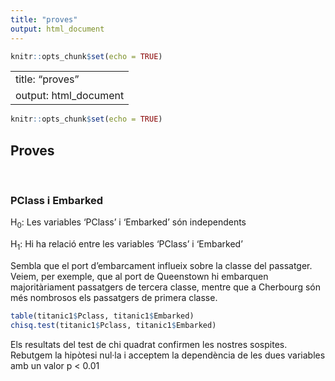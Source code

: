 ```yaml
---
title: "proves"
output: html_document
---
```


```r
knitr::opts_chunk$set(echo = TRUE)
```

---
title: "proves"
output: html_document
---

```r
knitr::opts_chunk$set(echo = TRUE)
```

## Proves

<br>

### PClass i Embarked

H~0~: Les variables 'PClass' i 'Embarked' són independents

H~1~: Hi ha relació entre les variables 'PClass' i 'Embarked'

Sembla que el port d'embarcament influeix sobre la classe del passatger. Veiem, per exemple, que al port de Queenstown hi embarquen majoritàriament passatgers de tercera classe, mentre que a Cherbourg són més nombrosos els passatgers de primera classe.

```r
table(titanic1$Pclass, titanic1$Embarked)
chisq.test(titanic1$Pclass, titanic1$Embarked)
```

Els resultats del test de chi quadrat confirmen les nostres sospites. Rebutgem la hipòtesi nul·la i acceptem la dependència de les dues variables amb un valor p \< 0.01
